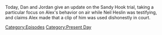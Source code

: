 {{DEFAULTSORT:
    #_EPISODE_0711:August 2, 2022
}}{{Episode
    | title           = August 2, 2022
    | caption         = [https://knowledgefight.libsyn.com/711-august-2-2022 Listen to this episode on Libsyn]
    | episodeNumber   = 711
    | length          = 01:23:00
    | airDate         = August 3, 2022
    | coverageDate    = August 2, 2022
    | episodeType     = [[:Category:Present Day|Present Day]]
    | previousEpisode = [[710: Elizabeth Williamson Returns]]
    | nextEpisode     = [[712: The Decompression Session]]
}}

{{Stub}}

Today, Dan and Jordan give an update on the Sandy Hook trial, taking a particular focus on Alex's behavior on air while Neil Heslin was testifying, and claims Alex made that a clip of him was used dishonestly in court.

[[Category:Episodes]]
[[Category:Present Day]]

